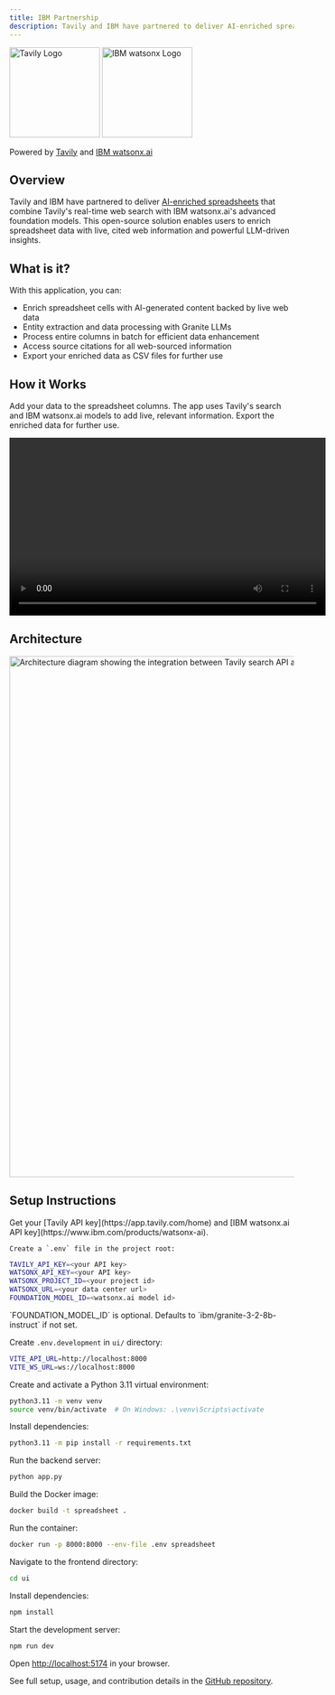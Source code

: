 ```yaml
---
title: IBM Partnership
description: Tavily and IBM have partnered to deliver AI-enriched spreadsheets, combining real-time web search with advanced foundation models to transform business data workflows.
---
```


<Columns cols={2}>
  <Image 
    src="https://mintcdn.com/tavilyai/tgJqPSjqNVSkMFTO/images/logo_circle.png?fit=max&auto=format&n=tgJqPSjqNVSkMFTO&q=85&s=d818735b0cfebd7617f00a2ba9fa97ff" 
    alt="Tavily Logo" 
    width="160"
    height="160"
    style="margin: 0 auto;"
  />
  <Image 
    src="https://mintcdn.com/tavilyai/tgJqPSjqNVSkMFTO/images/watsonx_circle.svg?fit=max&auto=format&n=tgJqPSjqNVSkMFTO&q=85&s=7e36765e09c53fd6fe7497ea6cc03d22" 
    alt="IBM watsonx Logo" 
    width="160"
    height="160"
    style="margin: 0 auto;"
  />
</Columns>

Powered by [Tavily](https://tavily.com) and [IBM watsonx.ai](https://www.ibm.com/products/watsonx-ai)

## Overview

Tavily and IBM have partnered to deliver [AI-enriched spreadsheets](https://github.com/tavily-ai/watsonx-tavily-spreadsheets) that combine Tavily's real-time web search with IBM watsonx.ai's advanced foundation models. This open-source solution enables users to enrich spreadsheet data with live, cited web information and powerful LLM-driven insights.

## What is it?

With this application, you can:

- Enrich spreadsheet cells with AI-generated content backed by live web data
- Entity extraction and data processing with Granite LLMs
- Process entire columns in batch for efficient data enhancement
- Access source citations for all web-sourced information
- Export your enriched data as CSV files for further use

## How it Works

<Steps>
  <Step title="Fill in spreadsheet columns" icon="table">
    Add your data to the spreadsheet columns.
  </Step>
  <Step title="Enrich your spreadsheet" icon="sparkles">
    The app uses Tavily's search and IBM watsonx.ai models to add live, relevant information.
  </Step>
  <Step title="Export as CSV" icon="download">
    Export the enriched data for further use.
  </Step>
</Steps>

<Video 
  src="https://www.youtube.com/embed/fv1TnJfTC0E" 
  title="Tavily and IBM watsonx.ai Spreadsheet Demo"
  width="560" 
  height="315"
/>

## Architecture

<Image 
  src="https://mintcdn.com/tavilyai/tgJqPSjqNVSkMFTO/images/spreadsheet.png?fit=max&auto=format&n=tgJqPSjqNVSkMFTO&q=85&s=9b15deaf4fe13bd422f49b1e7a6c07f7" 
  alt="Architecture diagram showing the integration between Tavily search API and IBM watsonx.ai for spreadsheet enrichment" 
  width="1029"
  height="923"
/>

## Setup Instructions

<ExpandableGroup>
  <Expandable title="API Keys & Environment Variables" default-open="true">
    Get your [Tavily API key](https://app.tavily.com/home) and [IBM watsonx.ai API key](https://www.ibm.com/products/watsonx-ai).

    Create a `.env` file in the project root:

```bash
TAVILY_API_KEY=<your API key>
WATSONX_API_KEY=<your API key>
WATSONX_PROJECT_ID=<your project id>
WATSONX_URL=<your data center url>
FOUNDATION_MODEL_ID=<watsonx.ai model id>
```

<Callout kind="info">
  `FOUNDATION_MODEL_ID` is optional. Defaults to `ibm/granite-3-2-8b-instruct` if not set.
</Callout>

Create `.env.development` in `ui/` directory:

```bash
VITE_API_URL=http://localhost:8000
VITE_WS_URL=ws://localhost:8000
```
  </Expandable>

  <Expandable title="Backend Setup (Python)" default-open="false">
    Create and activate a Python 3.11 virtual environment:

```bash
python3.11 -m venv venv
source venv/bin/activate  # On Windows: .\venv\Scripts\activate
```

Install dependencies:

```bash
python3.11 -m pip install -r requirements.txt
```

Run the backend server:

```bash
python app.py
```
  </Expandable>

  <Expandable title="Backend Setup (Docker)" default-open="false">
    Build the Docker image:

```bash
docker build -t spreadsheet .
```

Run the container:

```bash
docker run -p 8000:8000 --env-file .env spreadsheet
```
  </Expandable>

  <Expandable title="Frontend Setup" default-open="false">
    Navigate to the frontend directory:

```bash
cd ui
```

Install dependencies:

```bash
npm install
```

Start the development server:

```bash
npm run dev
```

Open [http://localhost:5174](http://localhost:5174) in your browser.
  </Expandable>
</ExpandableGroup>

See full setup, usage, and contribution details in the [GitHub repository](https://github.com/tavily-ai/watsonx-tavily-spreadsheets).

